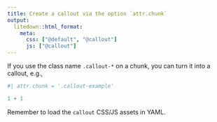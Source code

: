 ```yaml
---
title: Create a callout via the option `attr.chunk`
output:
  litedown::html_format:
    meta:
      css: ["@default", "@callout"]
      js: ["@callout"]
---
```


If you use the class name `.callout-*` on a chunk, you can turn it into a callout, e.g.,

```r
#| attr.chunk = '.callout-example'

1 + 1
```

Remember to load the `callout` CSS/JS assets in YAML.
